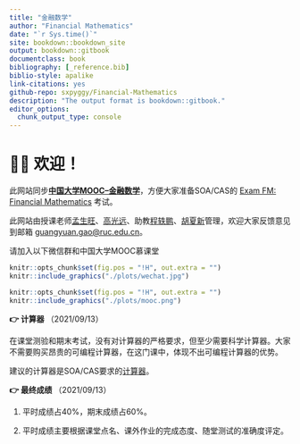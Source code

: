 ```yaml
--- 
title: "金融数学"
author: "Financial Mathematics"
date: "`r Sys.time()`"
site: bookdown::bookdown_site
output: bookdown::gitbook
documentclass: book
bibliography: [_reference.bib]
biblio-style: apalike
link-citations: yes
github-repo: sxpyggy/Financial-Mathematics
description: "The output format is bookdown::gitbook."
editor_options: 
  chunk_output_type: console
---
```


# 👨‍🏫 欢迎！{-}

此网站同步[**中国大学MOOC--金融数学**](https://www.icourse163.org/course/RUC-1463188162)，方便大家准备SOA/CAS的 [Exam FM: Financial Mathematics](https://www.soa.org/education/exam-req/edu-exam-fm-detail/) 考试。

此网站由授课老师[孟生旺](http://stat.ruc.edu.cn/teacher_more.php?id=70&cid=25)、[高光远](http://stat.ruc.edu.cn/teacher_more.php?id=118&cid=25)、助教<u>程轶鹏</u>、<u>胡夏新</u>管理，欢迎大家反馈意见到邮箱 <guangyuan.gao@ruc.edu.cn>。

请加入以下微信群和中国大学MOOC慕课堂

```r
knitr::opts_chunk$set(fig.pos = "!H", out.extra = "")
knitr::include_graphics("./plots/wechat.jpg")
```

```r
knitr::opts_chunk$set(fig.pos = "!H", out.extra = "")
knitr::include_graphics("./plots/mooc.png")
```

**👉 计算器** （2021/09/13）

在课堂测验和期末考试，没有对计算器的严格要求，但至少需要科学计算器。大家不需要购买昂贵的可编程计算器，在这门课中，体现不出可编程计算器的优势。

建议的计算器是SOA/CAS要求的[计算器](https://www.soa.org/education/exam-req/exam-day-info/edu-id-calculators/)。

**👉 最终成绩** （2021/09/13）

1. 平时成绩占40%，期末成绩占60%。

2. 平时成绩主要根据课堂点名、课外作业的完成态度、随堂测试的准确度评定。

